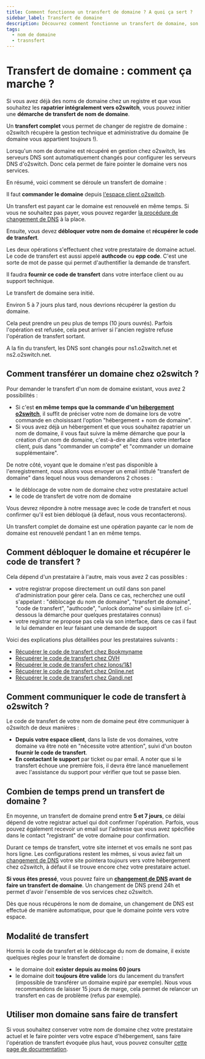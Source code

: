 ```yaml
---
title: Comment fonctionne un transfert de domaine ? A quoi ça sert ? 
sidebar_label: Transfert de domaine
description: Découvrez comment fonctionne un transfert de domaine, son utilité et les étapes à suivre pour le réaliser en toute simplicité.
tags:
  - nom de domaine
  - trasnsfert
---
```

# Transfert de domaine : comment ça marche ?

Si vous avez déjà des noms de domaine chez un registre et que vous souhaitez les **rapatrier intégralement vers
o2switch**, vous pouvez initier une **démarche de transfert de nom de domaine**. 

Un **transfert complet** vous permet de changer de registre de domaine : o2switch récupère la gestion technique et
administrative du domaine (le domaine vous appartient toujours !).

Lorsqu'un nom de domaine est récupéré en gestion chez o2switch, les serveurs DNS sont automatiquement changés pour
configurer les serveurs DNS d'o2switch. Donc cela permet de faire pointer le domaine vers nos services.

En résumé, voici comment se déroule un transfert de domaine :

<Badge text="1" /> Il faut **commander le domaine** depuis [l'espace client
o2switch](https://clients.o2switch.fr/acheter-nom-de-domaine).

Un transfert est payant car le domaine est renouvelé en même temps. Si vous ne souhaitez pas payer, vous pouvez
regarder [la procédure de changement de DNS](/nom-de-domaine/pointage-domaine) à la place. 

<Badge text="2" /> Ensuite, vous devez **débloquer votre nom de domaine** et **récupérer le code de transfert**.

Les deux opérations s'effectuent chez votre prestataire de domaine actuel. Le code de transfert est aussi appelé
**authcode** ou **epp code**. C'est une sorte de mot de passe qui permet d'authentifier la demande de transfert.

<Badge text="3" /> Il faudra **fournir ce code de transfert** dans votre interface client ou au support technique.

<Badge text="4" /> Le transfert de domaine sera initié.

<Badge text="5" /> Environ 5 à 7 jours plus tard, nous devrions récupérer la gestion du domaine.

Cela peut prendre un peu plus de temps (10 jours ouvrés). Parfois l'opération est refusée, cela peut arriver si 
l'ancien registre refuse l'opération de transfert sortant.

<Badge text="5" /> A la fin du transfert, les DNS sont changés pour ns1.o2switch.net et ns2.o2switch.net.

## Comment transférer un domaine chez o2switch ?

Pour demander le transfert d'un nom de domaine existant, vous avez 2 possibilités :

  * Si c'est **en même temps que la commande d'un [hébergement
    o2switch](https://www.o2switch.fr/hebergement-illimite/)**, il suffit de préciser votre nom de domaine lors de votre
    commande en choisissant l'option "hébergement + nom de domaine". 
  * Si vous avez déjà un hébergement et que vous souhaitez rapatrier un nom de domaine, il vous faut suivre la même
    démarche que pour la création d'un nom de domaine, c'est-à-dire allez dans votre interface client, puis dans
    "commander un compte" et "commander un domaine supplémentaire".

De notre côté, voyant que le domaine n'est pas disponible à l'enregistrement, nous allons vous envoyer un email intitulé
"transfert de domaine" dans lequel nous vous demanderons 2 choses :

  * le déblocage de votre nom de domaine chez votre prestataire actuel
  * le code de transfert de votre nom de domaine

Vous devrez répondre à notre message avec le code de transfert et nous confirmer qu'il est bien débloqué (à défaut, nous
vous recontacterons). 

Un transfert complet de domaine est une opération payante car le nom de domaine est renouvelé pendant 1 an en même
temps.

## Comment débloquer le domaine et récupérer le code de transfert ?

Cela dépend d'un prestataire à l'autre, mais vous avez 2 cas possibles :

  * votre registrar propose directement un outil dans son panel d'administration pour gérer cela. Dans ce cas,
    recherchez une outil s'appelant : "déblocage du nom de domaine", "transfert de domaine", "code de transfert",
    "authcode", "unlock domaine" ou similaire (cf. ci-dessous la démarche pour quelques prestataires connus)
  * votre registrar ne propose pas cela via son interface, dans ce cas il faut le lui demander en leur faisant une
    demande de support 

Voici des explications plus détaillées pour les prestataires suivants :

  * [Récupérer le code de transfert chez Bookmyname](/nom-de-domaine/code-transfert/bookmyname)
  * [Récupérer le code de transfert chez OVH](/nom-de-domaine/code-transfert/ovh)
  * [Récupérer le code de transfert chez Ionos/1&1](/nom-de-domaine/code-transfert/ionos-1and1)
  * [Récupérer le code de transfert chez Online.net](/nom-de-domaine/code-transfert/online)
  * [Récupérer le code de transfert chez Gandi.net](/nom-de-domaine/code-transfert/gandi)

## Comment communiquer le code de transfert à o2switch ?

Le code de transfert de votre nom de domaine peut être communiquer à o2switch de deux manières :

  * **Depuis votre espace client**, dans la liste de vos domaines, votre domaine va être noté en "nécessite votre
    attention", suivi d'un bouton **fournir le code de transfert**.
  * **En contactant le support** par ticket ou par email. A noter que si le transfert échoue une première fois, il devra
    être lancé manuellement avec l'assistance du support pour vérifier que tout se passe bien. 

## Combien de temps prend un transfert de domaine ?

En moyenne, un transfert de domaine prend entre **5 et 7 jours**, ce délai dépend de votre registrar actuel qui doit
confirmer l'opération. Parfois, vous pouvez également recevoir un email sur l'adresse que vous avez spécifiée dans le
contact "registrant" de votre domaine pour confirmation. 

Durant ce temps de transfert, votre site internet et vos emails ne sont pas hors ligne. Les configurations restent les
mêmes, si vous aviez fait un [changement de DNS](/nom-de-domaine/pointage-domaine) votre site pointera toujours vers
votre hébergement chez o2switch, à défaut il se trouve encore chez votre prestataire actuel. 

**Si vous êtes pressé**, vous pouvez faire un **[changement de DNS](/nom-de-domaine/pointage-domaine) avant de faire un
transfert de domaine**. Un changement de DNS prend 24h et permet d'avoir l'ensemble de vos services chez o2switch. 

Dès que nous récupérons le nom de domaine, un changement de DNS est effectué de manière automatique, pour que le domaine
pointe vers votre espace.

## Modalité de transfert

Hormis le code de transfert et le déblocage du nom de domaine, il existe quelques règles pour le transfert de domaine :

  * le domaine doit **exister depuis au moins 60 jours**
  * le domaine doit **toujours être valide** lors du lancement du transfert (impossible de transférer un domaine expiré
    par exemple). Nous vous recommandons de laisser 15 jours de marge, cela permet de relancer un transfert en cas de
    problème (refus par exemple). 

## Utiliser mon domaine sans faire de transfert

Si vous souhaitez conserver votre nom de domaine chez votre prestataire actuel et le faire pointer vers votre espace
d'hébergement, sans faire l'opération de transfert évoquée plus haut, vous pouvez consulter [cette page de
documentation](/nom-de-domaine/pointage-domaine).

